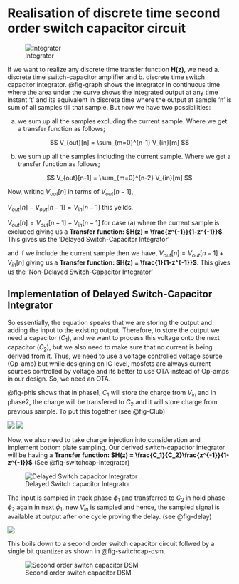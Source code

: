 # Realisation of discrete time second order switch capacitor circuit {#sec-SwitchCap}

![Integrator ](figures/_fig_graph.svg){#fig-graph}

If we want to realize any discrete time transfer function **H(z)**, we need a. discrete time switch-capacitor amplifier and b. discrete time switch capacitor integrator. @fig-graph shows the integrator in continuous time where the area under the curve shows the integrated output at any time instant 't' and its equivalent in discrete time where the output at sample 'n' is sum of all samples till that sample.
But now we have two possibilities:

(a) we sum up all the samples excluding the current sample. Where we get a transfer function as follows;

$$
V_{out}[n] = \sum_{m=0}^{n-1} V_{in}[m]
$$

(b) we sum up all the samples including the current sample. Where we get a transfer function as follows;

$$
V_{out}[n-1] = \sum_{m=0}^{n-2} V_{in}[m]
$$

Now, writing $V_{out}[n]$ in terms of $V_{out}[n-1]$, 

$V_{out}[n] - V_{out}[n-1] = V_{in}[n-1]$ this yeilds,

$V_{out}[n] = V_{out}[n-1] + V_{in}[n-1]$ for case (a) where the current sample is excluded giving us a **Transfer function: $H(z) = \frac{z^{-1}}{1-z^{-1}}$**. This gives us the 'Delayed Switch-Capacitor Integrator'

and if we include the current sample then we have, $V_{out}[n] = V_{out}[n-1] + V_{in}[n]$ giving us a **Transfer function: $H(z) = \frac{1}{1-z^{-1}}$**. This gives us the 'Non-Delayed Switch-Capacitor Integrator'

## Implementation of Delayed Switch-Capacitor Integrator

So essentially, the equation speaks that we are storing the output and adding the input to the existing output. Therefore, to store the output we need a capacitor $(C_1)$, and we want to process this voltage onto the next capacitor $(C_2)$, but we also need to make sure that no current is being derived from it. Thus, we need to use a voltage controlled voltage source (Op-amp) but while designing on IC level, mosfets are always current sources controlled by voltage and its better to use OTA instead of Op-amps in our design. So, we need an OTA.

@fig-phis shows that in phase1, $C_1$ will store the charge from $V_{in}$ and in phase2, the charge will be transfered to $C_2$ and it will store charge from previous sample. To put this together (see @fig-Club)


![](figures/_fig_phis.svg){#fig-phis}
![](figures/_fig_Club.svg){#fig-Club}






Now, we also need to take charge injection into consideration and implement bottom plate sampling. Our derived switch-capacitor integrator will be having a **Transfer function: $H(z) = \frac{C_1}{C_2}\frac{z^{-1}}{1-z^{-1}}$** (See @fig-switchcap-integrator)

![Delayed Switch capacitor Integrator](figures/_fig_switchcap_integrator.svg){#fig-switchcap-integrator}

The input is sampled in track phase $\phi_1$ and transferred to $C_2$ in hold phase $\phi_2$  again in next $\phi_1$, new $V_{in}$ is sampled and hence, the sampled signal is available at output after one cycle proving the delay. (see @fig-delay)

![](figures/_fig_delay.svg){#fig-delay}


This boils down to a second order switch capacitor circuit follwed by a single bit quantizer as shown in @fig-switchcap-dsm.

![Second order switch capacitor DSM](figures/_fig_switchcap_dsm.svg){#fig-switchcap-dsm}
